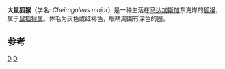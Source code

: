 {{Speciesbox
| taxon =  Cheirogaleus major
| image = CHEIROGALEUS-1.JPG
| status = DD
| status_system = iucn3.1
| status_ref = <ref name=iucn>{{IUCN2014.1|assessors=Andriaholinirina, N., ''et al''.|year=2014|id=54778911|title=Cheirogaleus major|downloaded=2014-06-15}}</ref>
| status2 = CITES_A1
| status2_system = CITES
| status2_ref = <ref>{{cite book | last1 = Harcourt | first1 = C.| editor-last1 = Thornback | editor-first1 = J | title = Lemurs of Madagascar and the Comoros: The IUCN Red Data Book | publisher = [[International_Union_for_Conservation_of_Nature|World Conservation Union]] | year = 1990 | isbn = 978-2-88032-957-0 | oclc = 28425691 | url = http://ia700503.us.archive.org/23/items/lemursofmadagasc90harc/lemursofmadagasc90harc.pdf | format = PDF}}</ref>
| binomial_authority = É. Geoffroy, 1812
}}

'''大鼠狐猴'''（学名: ''Cheirogaleus major''）是一种生活在[[马达加斯加|马达加斯加]]东海岸的[[狐猴|狐猴]]，属于[[鼠狐猴属|鼠狐猴属]]。体毛为灰色或红褐色，眼睛周围有深色的圈。

==参考==
{{reflist}}
{{Taxonbar|from=Q900992}}

[[Category:鼠狐猴科|D]]
[[Category:1812年描述的动物|D]]


{{mammal-stub}}
